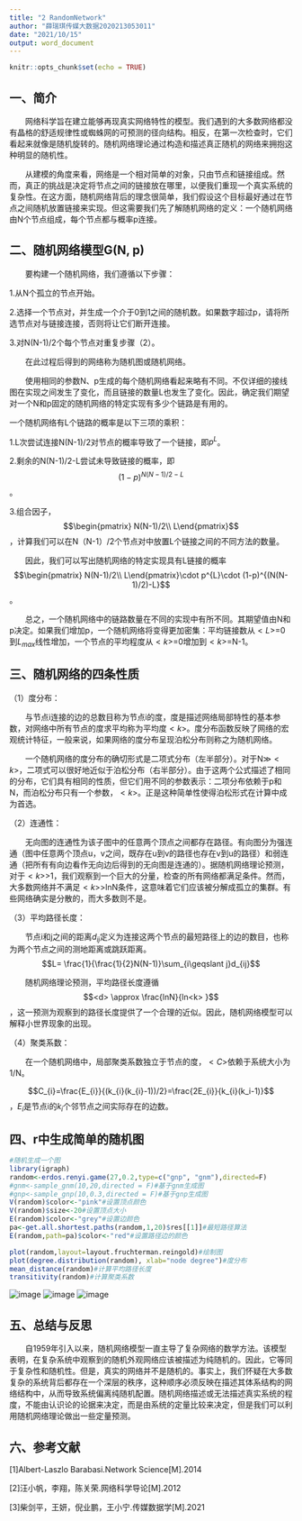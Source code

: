 ---
title: "2 RandomNetwork"
author: "薛瑞琪传媒大数据2020213053011"
date: "2021/10/15"
output: word_document
---

```{r setup, include=FALSE}
knitr::opts_chunk$set(echo = TRUE)
```

## 一、简介

&emsp;&emsp;网络科学旨在建立能够再现真实网络特性的模型。我们遇到的大多数网络都没有晶格的舒适规律性或蜘蛛网的可预测的径向结构。相反，在第一次检查时，它们看起来就像是随机旋转的。随机网络理论通过构造和描述真正随机的网络来拥抱这种明显的随机性。

&emsp;&emsp;从建模的角度来看，网络是一个相对简单的对象，只由节点和链接组成。然而，真正的挑战是决定将节点之间的链接放在哪里，以便我们重现一个真实系统的复杂性。在这方面，随机网络背后的理念很简单，我们假设这个目标最好通过在节点之间随机放置链接来实现。但这需要我们先了解随机网络的定义：一个随机网络由N个节点组成，每个节点都与概率p连接。


## 二、随机网络模型G(N, p)

&emsp;&emsp;要构建一个随机网络，我们遵循以下步骤：

1.从N个孤立的节点开始。

2.选择一个节点对，并生成一个介于0到1之间的随机数。如果数字超过p，请将所选节点对与链接连接，否则将让它们断开连接。

3.对N(N-1)/2个每个节点对重复步骤（2）。

&emsp;&emsp;在此过程后得到的网络称为随机图或随机网络。

&emsp;&emsp;使用相同的参数N、p生成的每个随机网络看起来略有不同。不仅详细的接线图在实现之间发生了变化，而且链接的数量L也发生了变化。因此，确定我们期望对一个N和p固定的随机网络的特定实现有多少个链路是有用的。

一个随机网络有L个链路的概率是以下三项的乘积：

1.L次尝试连接N(N-1)/2对节点的概率导致了一个链接，即$p^{L}$。

2.剩余的N(N-1)/2-L尝试未导致链接的概率，即 $$(1-p)^{N(N-1)/2-L}$$ 。

3.组合因子，$$\begin{pmatrix} N(N-1)/2\\ L\end{pmatrix}$$，计算我们可以在N（N-1）/2个节点对中放置L个链接之间的不同方法的数量。

&emsp;&emsp;因此，我们可以写出随机网络的特定实现具有L链接的概率 $$\begin{pmatrix} N(N-1)/2\\ L\end{pmatrix}\cdot p^{L}\cdot (1-p)^{(N(N-1)/2)-L}$$ 。

&emsp;&emsp;总之，一个随机网络中的链路数量在不同的实现中有所不同。其期望值由N和p决定。如果我们增加p，一个随机网络将变得更加密集：平均链接数从$<L>$=0到$L_{max}$线性增加，一个节点的平均程度从$<k>$=0增加到$<k>$=N-1。


## 三、随机网络的四条性质

（1）度分布：
  
&emsp;&emsp;与节点i连接的边的总数目称为节点i的度，度是描述网络局部特性的基本参数，对网络中所有节点的度求平均称为平均度$<k>$。度分布函数反映了网络的宏观统计特征，一般来说，如果网络的度分布呈现泊松分布则称之为随机网络。
  
&emsp;&emsp;一个随机网络的度分布的确切形式是二项式分布（左半部分）。对于N≫$<k>$，二项式可以很好地近似于泊松分布（右半部分）。由于这两个公式描述了相同的分布，它们具有相同的性质，但它们用不同的参数表示：二项分布依赖于p和N，而泊松分布只有一个参数，$<k>$。正是这种简单性使得泊松形式在计算中成为首选。

（2）连通性：
  
&emsp;&emsp;无向图的连通性为该子图中的任意两个顶点之间都存在路径。有向图分为强连通（图中任意两个顶点u，v之间，既存在u到v的路径也存在v到u的路径）和弱连通（把所有有向边看作无向边后得到的无向图是连通的）。据随机网络理论预测，对于$<k>$>1，我们观察到一个巨大的分量，检查的所有网络都满足条件。然而，大多数网络并不满足$<k>$>lnN条件，这意味着它们应该被分解成孤立的集群。有些网络确实是分散的，而大多数则不是。

（3）平均路径长度：
  
&emsp;&emsp;节点i和j之间的距离$d_{ij}$定义为连接这两个节点的最短路径上的边的数目，也称为两个节点之间的测地距离或跳跃距离。$$L= \frac{1}{\frac{1}{2}N(N-1)}\sum_{i\geqslant j}d_{ij}$$
  
&emsp;&emsp;随机网络理论预测，平均路径长度遵循 $$<d> \approx \frac{lnN}{ln<k> }$$ ，这一预测为观察到的路径长度提供了一个合理的近似。因此，随机网络模型可以解释小世界现象的出现。

（4）聚类系数：
  
&emsp;&emsp;在一个随机网络中，局部聚类系数独立于节点的度，$<C>$依赖于系统大小为1/N。
  
$$C_{i}=\frac{E_{i}}{(k_{i}(k_{i}-1))/2}=\frac{2E_{i}}{k_{i}(k_i-1)}$$，$E_{i}$是节点i的$k_{i}$个邻节点之间实际存在的边数。


## 四、r中生成简单的随机图

```{r}

#随机生成一个图
library(igraph)
random<-erdos.renyi.game(27,0.2,type=c("gnp", "gnm"),directed=F)
#gnm<-sample_gnm(10,20,directed = F)#基于gnm生成图
#gnp<-sample_gnp(10,0.3,directed = F)#基于gnp生成图
V(random)$color<-"pink"#设置顶点颜色
V(random)$size<-20#设置顶点大小
E(random)$color<-"grey"#设置边颜色
pa<-get.all.shortest.paths(random,1,20)$res[[1]]#最短路径算法
E(random,path=pa)$color<-"red"#设置路径边的颜色

plot(random,layout=layout.fruchterman.reingold)#绘制图
plot(degree.distribution(random), xlab="node degree")#度分布
mean_distance(random)#计算平均路径长度
transitivity(random)#计算聚类系数

```
![image](figure/xrq_1.png)
![image](figure/xrq_2.png)
![image](figure/xrq_3.png)

## 五、总结与反思

&emsp;&emsp;自1959年引入以来，随机网络模型一直主导了复杂网络的数学方法。该模型表明，在复杂系统中观察到的随机外观网络应该被描述为纯随机的。因此，它等同于复杂性和随机性。但是，真实的网络并不是随机的。事实上，我们怀疑在大多数复杂的系统背后都存在一个深层的秩序，这种顺序必须反映在描述其体系结构的网络结构中，从而导致系统偏离纯随机配置。随机网络描述或无法描述真实系统的程度，不能由认识论的论据来决定，而是由系统的定量比较来决定，但是我们可以利用随机网络理论做出一些定量预测。


## 六、参考文献

[1]Albert-Laszlo Barabasi.Network Science[M].2014

[2]汪小帆，李翔，陈关荣.网络科学导论[M].2012

[3]柴剑平，王妍，倪业鹏，王小宁.传媒数据学[M].2021
